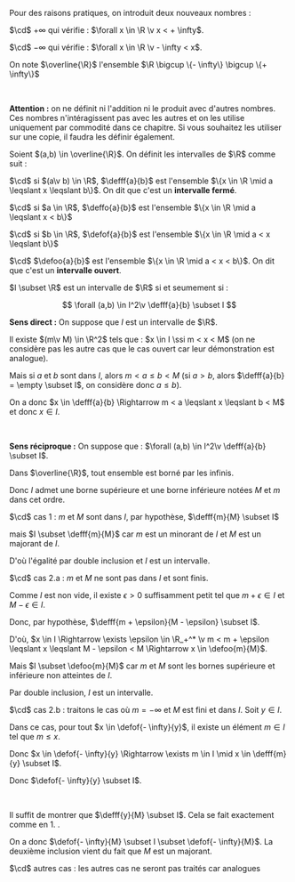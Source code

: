 

<Item type='definition' titre='droite réelle achevée'>

Pour des raisons pratiques, on introduit deux nouveaux nombres :

$\cd$ $+ \infty$ qui vérifie : $\forall x \in \R \v x < + \infty$.

$\cd$ $- \infty$ qui vérifie : $\forall x \in \R \v - \infty < x$.

On note $\overline{\R}$ l'ensemble $\R \bigcup \{- \infty\} \bigcup \{+ \infty\}$

<br/>

**Attention :** on ne définit ni l'addition ni le produit avec d'autres nombres. Ces nombres n'intéragissent pas avec les autres et on les utilise uniquement par commodité dans ce chapitre. Si vous souhaitez les utiliser sur une copie, il faudra les définir également.
</Item>


<Item type='definition' titre='intervalle'>

Soient $(a,b) \in \overline{\R}$. On définit les intervalles de $\R$ comme suit :

$\cd$ si $(a\v b) \in \R$, $\defff{a}{b}$ est l'ensemble $\{x \in \R \mid a \leqslant x \leqslant b\}$. On dit que c'est un **intervalle fermé**.


$\cd$ si $a \in \R$, $\deffo{a}{b}$ est l'ensemble $\{x \in \R \mid a \leqslant x < b\}$


$\cd$ si $b \in \R$, $\defof{a}{b}$ est l'ensemble $\{x \in \R \mid a < x \leqslant b\}$


$\cd$ $\defoo{a}{b}$ est l'ensemble $\{x \in \R \mid a < x < b\}$. On dit que c'est un **intervalle ouvert**.
</Item>

<Item type='proposition' titre='caractérisation des intervalles'>

$I \subset \R$ est un intervalle de $\R$ si et seumement si : 

$$
\forall (a,b) \in I^2\v \defff{a}{b} \subset I
$$
</Item>

<Hideable type='démonstration' titre=''>

**Sens direct :** On suppose que $I$ est un intervalle de $\R$. 

Il existe $(m\v M) \in \R^2$ tels que : $x \in I \ssi m < x < M$ (on ne considère pas les autre cas que le cas ouvert car leur démonstration est analogue). 

Mais si $a$ et $b$ sont dans $I$, alors $m < a \leqslant b < M$ (si $a > b$, alors $\defff{a}{b} = \empty \subset I$, on considère donc $a \leqslant b$). 

On a donc $x \in \defff{a}{b} \Rightarrow m < a \leqslant x \leqslant b < M$ et donc $x \in I$.

<br/>

**Sens réciproque :** On suppose que : $\forall (a,b) \in I^2\v \defff{a}{b} \subset I$. 

Dans $\overline{\R}$, tout ensemble est borné par les infinis. 

Donc $I$ admet une borne supérieure et une borne inférieure notées $M$ et $m$ dans cet ordre. 

$\cd$ cas 1 : $m$ et $M$ sont dans $I$, par hypothèse, $\defff{m}{M} \subset I$ 

mais $I \subset \defff{m}{M}$ car $m$ est un minorant de $I$ et $M$ est un majorant de $I$.

D'où l'égalité par double inclusion et $I$ est un intervalle.

$\cd$ cas 2.a : $m$ et $M$ ne sont pas dans $I$ et sont finis. 

Comme $I$ est non vide, il existe $\epsilon > 0$ suffisamment petit tel que $m + \epsilon \in I$ et $M - \epsilon \in I$. 

Donc, par hypothèse, $\defff{m + \epsilon}{M - \epsilon} \subset I$. 

D'où, $x \in I \Rightarrow  \exists \epsilon \in \R_+^* \v m < m + \epsilon \leqslant x \leqslant M - \epsilon < M \Rightarrow x \in \defoo{m}{M}$. 

Mais $I \subset \defoo{m}{M}$ car $m$ et $M$ sont les bornes supérieure et inférieure non atteintes de $I$. 

Par double inclusion, $I$ est un intervalle.

$\cd$ cas 2.b : traitons le cas où $m = - \infty$ et $M$ est fini et dans $I$. Soit $y \in I$.

Dans ce cas, pour tout $x \in \defof{- \infty}{y}$, il existe un élément $m \in I$ tel que $m \leqslant x$.

Donc $x \in \defof{- \infty}{y} \Rightarrow \exists m \in I \mid x \in \defff{m}{y} \subset I$. 

Donc $\defof{- \infty}{y} \subset I$. 

<br/>

Il suffit de montrer que $\defff{y}{M} \subset I$. Cela se fait exactement comme en 1. .

On a donc $\defof{- \infty}{M}  \subset I \subset \defof{- \infty}{M}$. La deuxième inclusion vient du fait que $M$ est un majorant.


$\cd$ autres cas : les autres cas ne seront pas traités car analogues
</Hideable>
